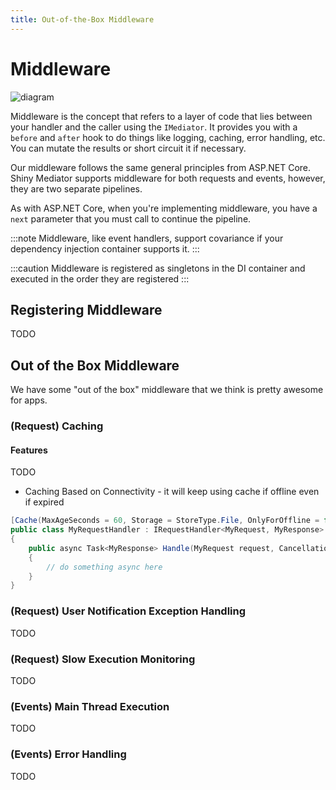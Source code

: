 ```yaml
---
title: Out-of-the-Box Middleware
---
```


# Middleware

<Image src={diagramImg} alt="diagram" />

Middleware is the concept that refers to a layer of code that lies between your handler and the caller using the `IMediator`. It provides you with a 
`before` and `after` hook to do things like logging, caching, error handling, etc.  You can mutate the results or short circuit it if necessary.

Our middleware follows the same general principles from ASP.NET Core.  Shiny Mediator supports middleware for both requests and events, however, they 
are two separate pipelines.



As with ASP.NET Core, when you're implementing middleware, you have a `next` parameter that you must call to continue the pipeline.


:::note
Middleware, like event handlers, support covariance if your dependency injection container supports it.
:::

:::caution
Middleware is registered as singletons in the DI container and executed in the order they are registered
:::

## Registering Middleware
TODO


## Out of the Box Middleware

We have some "out of the box" middleware that we think is pretty awesome for apps.  

### (Request) Caching

#### Features
TODO
- Caching Based on Connectivity - it will keep using cache if offline even if expired


```csharp
[Cache(MaxAgeSeconds = 60, Storage = StoreType.File, OnlyForOffline = false)]
public class MyRequestHandler : IRequestHandler<MyRequest, MyResponse>
{
    public async Task<MyResponse> Handle(MyRequest request, CancellationToken ct)
    {
        // do something async here
    }
}

```

### (Request) User Notification Exception Handling

TODO

### (Request) Slow Execution Monitoring
TODO

### (Events) Main Thread Execution
TODO

### (Events) Error Handling
TODO
